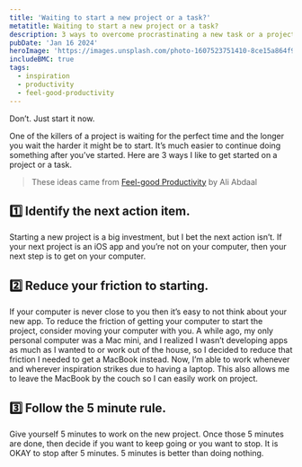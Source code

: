 ```yaml
---
title: 'Waiting to start a new project or a task?'
metatitle: Waiting to start a new project or a task?
description: 3 ways to overcome procrastinating a new task or a project.
pubDate: 'Jan 16 2024'
heroImage: 'https://images.unsplash.com/photo-1607523751410-8ce15a864f94?q=80&w=1548&auto=format&fit=crop&ixlib=rb-4.0.3&ixid=M3wxMjA3fDB8MHxwaG90by1wYWdlfHx8fGVufDB8fHx8fA%3D%3D'
includeBMC: true
tags:
  - inspiration
  - productivity
  - feel-good-productivity
---
```



Don’t. Just start it now.

One of the killers of a project is waiting for the perfect time and the longer you wait the harder it might be to start. It’s much easier to continue doing something after you’ve started. Here are 3 ways I like to get started on a project or a task.

> These ideas came from [Feel-good Productivity](https://amzn.to/3vfJF2r) by Ali Abdaal

## 1️⃣ Identify the next action item.

Starting a new project is a big investment, but I bet the next action isn’t. If your next project is an iOS app and you’re not on your computer, then your next step is to get on your computer.

## 2️⃣ Reduce your friction to starting.

If your computer is never close to you then it’s easy to not think about your new app. To reduce the friction of getting your computer to start the project, consider moving your computer with you. A while ago, my only personal computer was a Mac mini, and I realized I wasn’t developing apps as much as I wanted to or work out of the house, so I decided to reduce that friction I needed to get a MacBook instead. Now, I’m able to work whenever and wherever inspiration strikes due to having a laptop. This also allows me to leave the MacBook by the couch so I can easily work on project.

## 3️⃣ Follow the 5 minute rule.

Give yourself 5 minutes to work on the new project. Once those 5 minutes are done, then decide if you want to keep going or you want to stop. It is OKAY to stop after 5 minutes. 5 minutes is better than doing nothing.

<AffiliateDisclaimer />

